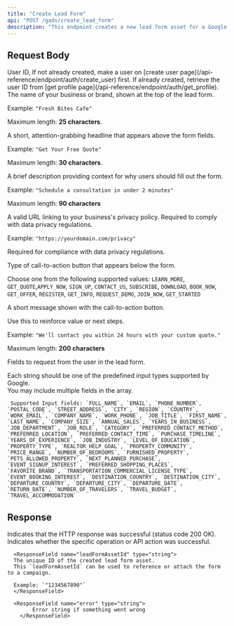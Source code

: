 ```yaml
---
title: "Create Lead Form"
api: "POST /gads/create_lead_form"
description: "This endpoint creates a new lead form asset for a Google Ads campaign. A lead form allows you to collect user information directly within your ad using customizable fields, headlines, call-to-action text, and a privacy policy link."
---
```


## Request Body

<ParamField body="userId" type="string" required>
	User ID, If not already created, make a user on [create user
	page](/api-reference/endpoint/auth/create_user) first. If already created,
	retrieve the user ID from [get profile
	page](/api-reference/endpoint/auth/get_profile).
</ParamField>

<ParamField body="name" type="string" required>
The name of your business or brand, shown at the top of the lead form.  

Example: `"Fresh Bites Cafe"`

<Note>Maximum length: **25 characters**.</Note>
</ParamField>

<ParamField body="headline" type="string" required>
	A short, attention-grabbing headline that appears above the form fields.  

Example: `"Get Your Free Quote"`

<Note>Maximum length: **30 characters**.</Note>

</ParamField>

<ParamField body="description" type="string" required>
	A brief description providing context for why users should fill out the form.  

Example: `"Schedule a consultation in under 2 minutes"`

<Note>Maximum length: **90 characters**</Note>
</ParamField>

<ParamField body="privacy_policy_url" type="url" required>
A valid URL linking to your business's privacy policy.  
Required to comply with data privacy regulations.  

Example: `"https://yourdomain.com/privacy"`

<Note>Required for compliance with data privacy regulations.</Note>
</ParamField>



<ParamField body="call_to_action_type" type="string" required>
Type of call-to-action button that appears below the form. 

  Choose one from the following supported values:  `LEARN_MORE`, `GET_QUOTE`,`APPLY_NOW`, `SIGN_UP`, `CONTACT_US`, `SUBSCRIBE`, `DOWNLOAD`, `BOOK_NOW`, `GET_OFFER`, `REGISTER`, `GET_INFO`, `REQUEST_DEMO`, `JOIN_NOW`, `GET_STARTED`

</ParamField>

<ParamField body="call_to_action_description" type="string" required>
A short message shown with the call-to-action button. 

Use this to reinforce value or next steps. 

Example: `"We'll contact you within 24 hours with your custom quote."`

<Note>Maximum length: **200 characters**  </Note>
</ParamField>

<ParamField body="input_fields" type="string[]" required>
Fields to request from the user in the lead form.

Each string should be one of the predefined input types supported by Google.  
You may include multiple fields in the array.

	 Supported Input fields: `FULL_NAME`, `EMAIL`, `PHONE_NUMBER`, `POSTAL_CODE`, `STREET_ADDRESS`, `CITY`, `REGION`, `COUNTRY`, `WORK_EMAIL`, `COMPANY_NAME`, `WORK_PHONE`, `JOB_TITLE`, `FIRST_NAME`, `LAST_NAME`, `COMPANY_SIZE`, `ANNUAL_SALES`, `YEARS_IN_BUSINESS`, `JOB_DEPARTMENT`, `JOB_ROLE`, `CATEGORY`, `PREFERRED_CONTACT_METHOD`, `PREFERRED_LOCATION`, `PREFERRED_CONTACT_TIME`, `PURCHASE_TIMELINE`, `YEARS_OF_EXPERIENCE`, `JOB_INDUSTRY`, `LEVEL_OF_EDUCATION`, `PROPERTY_TYPE`, `REALTOR_HELP_GOAL`, `PROPERTY_COMMUNITY`, `PRICE_RANGE`, `NUMBER_OF_BEDROOMS`, `FURNISHED_PROPERTY`, `PETS_ALLOWED_PROPERTY`, `NEXT_PLANNED_PURCHASE`, `EVENT_SIGNUP_INTEREST`, `PREFERRED_SHOPPING_PLACES`, `FAVORITE_BRAND`, `TRANSPORTATION_COMMERCIAL_LICENSE_TYPE`, `EVENT_BOOKING_INTEREST`, `DESTINATION_COUNTRY`, `DESTINATION_CITY`, `DEPARTURE_COUNTRY`, `DEPARTURE_CITY`, `DEPARTURE_DATE`, `RETURN_DATE`, `NUMBER_OF_TRAVELERS`, `TRAVEL_BUDGET`, `TRAVEL_ACCOMMODATION`

</ParamField>


## Response

<ResponseField name="success" type="boolean">
	Indicates that the HTTP response was successful (status code 200 OK).
</ResponseField>


<ResponseField name="results" type="object">
  <Expandable title="Results Object">
        <ResponseField name="success" type="boolean">
			Indicates whether the specific operation or API action was successful.
        </ResponseField>

      <ResponseField name="leadFormAssetId" type="string">
      The unique ID of the created lead form asset.  
      This `leadFormAssetId` can be used to reference or attach the form to a campaign.
						
      Example: `"1234567890"`
      </ResponseField>

      <ResponseField name="error" type="string">
    		Error string if something went wrong
    	</ResponseField>
  </Expandable>
</ResponseField>